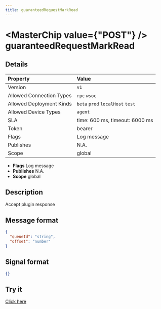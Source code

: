 ```yaml
---
title: guaranteedRequestMarkRead
---
```



# <MasterChip value={"POST"} /> guaranteedRequestMarkRead

## Details

| Property | Value | 
| :--- | :--- | 
| Version | `v1` |
| Allowed Connection Types | `rpc` `wsoc`  |
| Allowed Deployment Kinds | `beta` `prod` `localHost` `test`  |
| Allowed Device Types | `agent`  |
| SLA | time: 600 ms, timeout: 6000 ms |
| Token | bearer |
| Flags | Log message |
| Publishes | N.A. |
| Scope | global |


- **Flags** Log message
- **Publishes** N.A.
- **Scope** global


## Description

Accept plugin response

## Message format

```json
{
  "queueId": "string",
  "offset": "number"
}
```

## Signal format

```json
{}
```

## Try it

[Click here](https://web.neome.ai/api?path=ent_agent_guaranteedRequestMarkRead)

